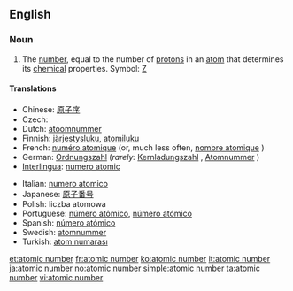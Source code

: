 ==English==

===Noun===
{{en-noun|sg=[[atomic]] [[number]]}}
{{wikipedia}}

# {{chemistry}} The [[number]], equal to the number of [[proton]]s in an [[atom]] that determines its [[chemical]] properties.  Symbol: [[Z]]

====Translations====
{{trans-top|number of protons}}
* Chinese: [[原子序]]
* Czech: {{t|cs|atomové číslo|n}}
* Dutch: [[atoomnummer]] {{n}}
* Finnish: [[järjestysluku]], [[atomiluku]]
* French: [[numéro atomique]] {{m}} (or, much less often, [[nombre atomique]] {{m}})
* German: [[Ordnungszahl]] {{f}} (''rarely:'' [[Kernladungszahl]] {{f}}, [[Atomnummer]] {{f}})
* [[Interlingua]]: [[numero atomic]]
{{trans-mid}}
* Italian: [[numero atomico]]
* Japanese: [[原子番号]]
* Polish: liczba atomowa {{f}}
* Portuguese: [[número atômico]], [[número atómico]]
* Spanish: [[número atómico]]
* Swedish: [[atomnummer]] {{n}}
* Turkish: [[atom numarası]]
{{trans-bottom}}

[[et:atomic number]]
[[fr:atomic number]]
[[ko:atomic number]]
[[it:atomic number]]
[[ja:atomic number]]
[[no:atomic number]]
[[simple:atomic number]]
[[ta:atomic number]]
[[vi:atomic number]]